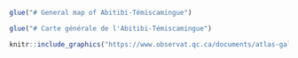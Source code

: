 
```r

glue("# General map of Abitibi-Témiscamingue")

```


```r

glue("# Carte générale de l'Abitibi-Témiscamingue")

```

```r

knitr::include_graphics("https://www.observat.qc.ca/documents/atlas-galerie/1-carte-abitibi-temiscamingue-d-villes-villages-region-08-at-mrc-hr.jpg")
```
